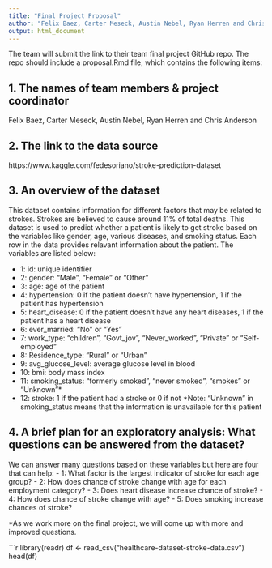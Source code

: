 ```yaml
---
title: "Final Project Proposal"
author: "Felix Baez, Carter Meseck, Austin Nebel, Ryan Herren and Chris Anderson"
output: html_document
---
```


The team will submit the link to their team final project GitHub repo. The repo should include a proposal.Rmd file, which contains the following items:

## 1. The names of team members & project coordinator

Felix Baez, Carter Meseck, Austin Nebel, Ryan Herren and Chris Anderson

## 2. The link to the data source

https://www.kaggle.com/fedesoriano/stroke-prediction-dataset

## 3. An overview of the dataset

This dataset contains information for different factors that may be related to strokes. Strokes are believed to cause around 11% of total deaths. This dataset is used to predict whether a patient is likely to get stroke based on the variables like gender, age, various diseases, and smoking status. Each row in the data provides relavant information about the patient. The variables are listed below: 

- 1: id: unique identifier
- 2: gender: "Male", "Female" or "Other"
- 3: age: age of the patient
- 4: hypertension: 0 if the patient doesn't have hypertension, 1 if the patient has hypertension
- 5: heart_disease: 0 if the patient doesn't have any heart diseases, 1 if the patient has a heart disease
- 6: ever_married: "No" or "Yes"
- 7: work_type: "children", "Govt_jov", "Never_worked", "Private" or "Self-employed"
- 8: Residence_type: "Rural" or "Urban"
- 9: avg_glucose_level: average glucose level in blood
- 10: bmi: body mass index
- 11: smoking_status: "formerly smoked", "never smoked", "smokes" or "Unknown"*
- 12: stroke: 1 if the patient had a stroke or 0 if not
*Note: "Unknown" in smoking_status means that the information is unavailable for this patient
    
    
## 4. A brief plan for an exploratory analysis: What questions can be answered from the dataset?
We can answer many questions based on these variables but here are four that can help:
- 1: What factor is the largest indicator of stroke for each age group?
- 2: How does chance of stroke change with age for each employment category?
- 3: Does heart disease increase chance of stroke?
- 4: How does chance of stroke change with age?
- 5: Does smoking increase chances of stroke?

*As we work more on the final project, we will come up with more and improved questions.

```r
library(readr) 
df <- read_csv("healthcare-dataset-stroke-data.csv") 
head(df)
